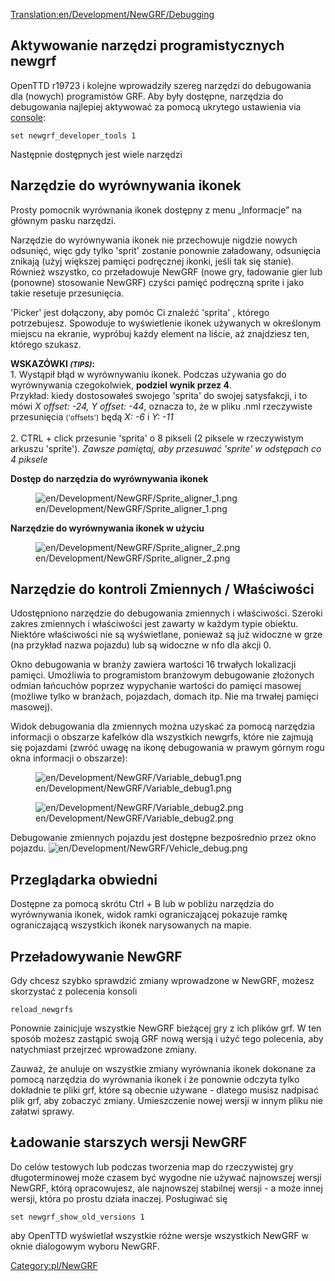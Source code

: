 [[Translation:en/Development/NewGRF/Debugging]]
<!--{{Table of contents}}-->{{pl/Spis treści}}

<!--{{Feature|1.1}}-->{{pl/Zgodne Wersje|1.1}}

== Aktywowanie narzędzi programistycznych newgrf ==
OpenTTD r19723 i kolejne wprowadziły szereg narzędzi do debugowania dla (nowych) programistów GRF. Aby były dostępne, narzędzia do debugowania najlepiej aktywować za pomocą ukrytego ustawienia via [[pl/Manual/Konsola|console]]:
<pre>
set newgrf_developer_tools 1
</pre>

Następnie dostępnych jest wiele narzędzi

== Narzędzie do wyrównywania ikonek ==
Prosty pomocnik wyrównania ikonek dostępny z menu „Informacje” na głównym pasku narzędzi.

Narzędzie do wyrównywania ikonek nie przechowuje nigdzie nowych odsunięć, więc gdy tylko 'sprit' zostanie ponownie załadowany, odsunięcia znikają (użyj większej pamięci podręcznej ikonki, jeśli tak się stanie). Również wszystko, co przeładowuje NewGRF (nowe gry, ładowanie gier lub (ponowne) stosowanie NewGRF) czyści pamięć podręczną sprite i jako takie resetuje przesunięcia.

'Picker' jest dołączony, aby pomóc Ci znaleźć 'sprita' , którego potrzebujesz. Spowoduje to wyświetlenie ikonek używanych w określonym miejscu na ekranie, wypróbuj każdy element na liście, aż znajdziesz ten, którego szukasz.

'''WSKAZÓWKI
<small>''(TIPS)''</small>:'''<br/>
1. Wystąpił błąd w wyrównywaniu ikonek. Podczas używania go do wyrównywania czegokolwiek, '''podziel wynik przez 4'''. <br/>Przykład: kiedy dostosowałeś swojego 'sprita' do swojej satysfakcji, i to mówi ''X offset: -24, Y offset: -44'', oznacza to, że w pliku .nml rzeczywiste przesunięcia <small>('offsets')</small> będą ''X: -6'' i ''Y: -11''<br/><br/>
2. CTRL + click przesunie 'sprita' o 8 pikseli (2 piksele w rzeczywistym arkuszu 'sprite'). ''Zawsze pamiętaj, aby przesuwać 'sprite' w odstępach co 4 piksele''

'''Dostęp do narzędzia do wyrównywania ikonek'''

[[File:en/Development/NewGRF/Sprite aligner 1.png]]


'''Narzędzie do wyrównywania ikonek w użyciu'''

[[File:en/Development/NewGRF/Sprite aligner 2.png]]

== Narzędzie do kontroli Zmiennych / Właściwości ==
Udostępniono narzędzie do debugowania zmiennych i właściwości. Szeroki zakres zmiennych i właściwości jest zawarty w każdym typie obiektu. Niektóre właściwości nie są wyświetlane, ponieważ są już widoczne w grze (na przykład nazwa pojazdu) lub są widoczne w nfo dla akcji 0.

Okno debugowania w branży zawiera wartości 16 trwałych lokalizacji pamięci. Umożliwia to programistom branżowym debugowanie złożonych odmian łańcuchów poprzez wypychanie wartości do pamięci masowej (możliwe tylko w branżach, pojazdach, domach itp. Nie ma trwałej pamięci masowej).

Widok debugowania dla zmiennych można uzyskać za pomocą narzędzia informacji o obszarze kafelków dla wszystkich newgrfs, które nie zajmują się pojazdami (zwróć uwagę na ikonę debugowania w prawym górnym rogu okna informacji o obszarze):

[[File:en/Development/NewGRF/Variable debug1.png]]

[[File:en/Development/NewGRF/Variable debug2.png]]


Debugowanie zmiennych pojazdu jest dostępne bezpośrednio przez okno pojazdu.
[[File:en/Development/NewGRF/Vehicle debug.png]]

== Przeglądarka obwiedni ==
Dostępne za pomocą skrótu Ctrl + B lub w pobliżu narzędzia do wyrównywania ikonek, widok ramki ograniczającej pokazuje ramkę ograniczającą wszystkich ikonek narysowanych na mapie.

== Przeładowywanie NewGRF ==
Gdy chcesz szybko sprawdzić zmiany wprowadzone w NewGRF, możesz skorzystać z polecenia konsoli 
<pre>
reload_newgrfs
</pre>
Ponownie zainicjuje wszystkie NewGRF bieżącej gry z ich plików grf. W ten sposób możesz zastąpić swoją GRF nową wersją i użyć tego polecenia, aby natychmiast przejrzeć wprowadzone zmiany.

Zauważ, że anuluje on wszystkie zmiany wyrównania ikonek dokonane za pomocą narzędzia do wyrównania ikonek i że ponownie odczyta tylko dokładnie te pliki grf, które są obecnie używane - dlatego musisz nadpisać plik grf, aby zobaczyć zmiany. Umieszczenie nowej wersji w innym pliku nie załatwi sprawy.

== Ładowanie starszych wersji NewGRF ==
Do celów testowych lub podczas tworzenia map do rzeczywistej gry długoterminowej może czasem być wygodne nie używać najnowszej wersji NewGRF, którą opracowujesz, ale najnowszej stabilnej wersji - a może innej wersji, która po prostu działa inaczej. Posługiwać się
<pre>
set newgrf_show_old_versions 1
</pre>
aby OpenTTD wyświetlał wszystkie różne wersje wszystkich NewGRF w oknie dialogowym wyboru NewGRF.


<!--[[Category:NewGRF]]-->[[Category:pl/NewGRF]]